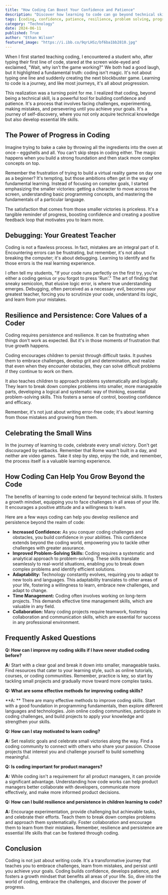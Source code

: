 ```yaml
---
title: "How Coding Can Boost Your Confidence and Patience"
description: "Discover how learning to code can go beyond technical skills, building confidence, patience, and resilience. This blog explores the benefits of coding as a journey of self-discovery, emphasizing the importance of progress, debugging, and perseverance."
tags: [coding, confidence, patience, resilience, problem solving, programming, self-improvement, growth mindset, learning, technology, skills]
category: "Technology"
date: 2024-06-11
published: True
author: "Ethan Wilson"
featured_image: "https://i.ibb.co/9qrLHSz/bf6ba1bb2810.jpg"
---
```



When I first started teaching coding, I encountered a student who, after typing their first line of code, stared at the screen wide-eyed and exclaimed, "Wait, why isn't the game working?"  We both had a good laugh, but it highlighted a fundamental truth: coding isn't magic. It's not about typing one line and suddenly creating the next blockbuster game. Learning to code is a journey, and like most journeys, it's all about progression. 

This realization was a turning point for me. I realized that coding, beyond being a technical skill, is a powerful tool for building confidence and patience. It's a process that involves facing challenges, experimenting, making mistakes, and persevering until you achieve your goals. It's a journey of self-discovery, where you not only acquire technical knowledge but also develop essential life skills.

## The Power of Progress in Coding

Imagine trying to bake a cake by throwing all the ingredients into the oven at once – eggshells and all. You can't skip steps in coding either.  The magic happens when you build a strong foundation and then stack more complex concepts on top.  

Remember the frustration of trying to build a virtual reality game on day one as a beginner?  It's tempting, but those ambitions often get in the way of fundamental learning.  Instead of focusing on complex goals, I started emphasizing the smaller victories: getting a character to move across the screen, understanding basic programming concepts, and mastering the fundamentals of a particular language.  

The satisfaction that comes from those smaller victories is priceless. It's a tangible reminder of progress, boosting confidence and creating a positive feedback loop that motivates you to learn more.

## Debugging: Your Greatest Teacher

Coding is not a flawless process. In fact, mistakes are an integral part of it.  Encountering errors can be frustrating, but remember, it's not about breaking the computer; it's about debugging.  Learning to identify and fix those errors is the real learning experience.

I often tell my students, "If your code runs perfectly on the first try, you're either a coding genius or you forgot to press 'Run'." The art of finding that sneaky semicolon, that elusive logic error, is where true understanding emerges.  Debugging, often perceived as a necessary evil, becomes your greatest teacher, forcing you to scrutinize your code, understand its logic, and learn from your mistakes. 

## Resilience and Persistence: Core Values of a Coder

Coding requires persistence and resilience. It can be frustrating when things don't work as expected.  But it's in those moments of frustration that true growth happens.  

Coding encourages children to persist through difficult tasks.  It pushes them to embrace challenges, develop grit and determination, and realize that even when they encounter obstacles, they can solve difficult problems if they continue to work on them. 

It also teaches children to approach problems systematically and logically. They learn to break down complex problems into smaller, more manageable parts, developing a logical and systematic way of thinking, essential problem-solving skills. This fosters a sense of control, boosting confidence and efficacy. 

Remember, it's not just about writing error-free code; it's about learning from those mistakes and growing from them. 

## Celebrating the Small Wins

In the journey of learning to code, celebrate every small victory. Don't get discouraged by setbacks. Remember that Rome wasn't built in a day, and neither are video games.  Take it step by step, enjoy the ride, and remember, the process itself is a valuable learning experience.

## How Coding Can Help You Grow Beyond the Code

The benefits of learning to code extend far beyond technical skills. It fosters a growth mindset, equipping you to face challenges in all areas of your life.  It encourages a positive attitude and a willingness to learn.

Here are a few ways coding can help you develop resilience and persistence beyond the realm of code:

* **Increased Confidence:** As you conquer coding challenges and obstacles, you build confidence in your abilities. This confidence extends beyond the coding world, empowering you to tackle other challenges with greater assurance.
* **Improved Problem-Solving Skills:**  Coding requires a systematic and analytical approach to problem-solving.  These skills translate seamlessly to real-world situations, enabling you to break down complex problems and identify efficient solutions. 
* **Adaptability:** Technology constantly evolves, requiring you to adapt to new tools and languages.  This adaptability translates to other areas of your life, fostering a willingness to learn, embrace new challenges, and adapt to change.
* **Time Management:**  Coding often involves working on long-term projects.  This demands effective time management skills, which are valuable in any field.
* **Collaboration:**  Many coding projects require teamwork, fostering collaboration and communication skills, which are essential for success in any professional environment.

## Frequently Asked Questions

**Q: How can I improve my coding skills if I have never studied coding before?**

**A:** Start with a clear goal and break it down into smaller, manageable tasks.  Find resources that cater to your learning style, such as online tutorials, courses, or coding communities. Remember, practice is key, so start by tackling small projects and gradually move toward more complex tasks.

**Q: What are some effective methods for improving coding skills?**

**A: ** There are many effective methods to improve coding skills.  Start with a good foundation in programming fundamentals, then explore different languages and technologies.  Join online coding communities, participate in coding challenges, and build projects to apply your knowledge and strengthen your skills.

**Q: How can I stay motivated to learn coding?**

**A:**  Set realistic goals and celebrate small victories along the way.  Find a coding community to connect with others who share your passion.  Choose projects that interest you and challenge yourself to build something meaningful.

**Q:  Is coding important for product managers?**

**A:** While coding isn't a requirement for all product managers, it can provide a significant advantage.  Understanding how code works can help product managers better collaborate with developers, communicate more effectively, and make more informed product decisions.  

**Q: How can I build resilience and persistence in children learning to code?**

**A:** Encourage experimentation, provide challenging but achievable tasks, and celebrate their efforts.  Teach them to break down complex problems and approach them systematically.  Foster collaboration and encourage them to learn from their mistakes.  Remember, resilience and persistence are essential life skills that can be fostered through coding.

## Conclusion

Coding is not just about writing code.  It's a transformative journey that teaches you to embrace challenges, learn from mistakes, and persist until you achieve your goals.  Coding builds confidence, develops patience, and fosters a growth mindset that benefits all areas of your life. So, dive into the world of coding, embrace the challenges, and discover the power of progress. 